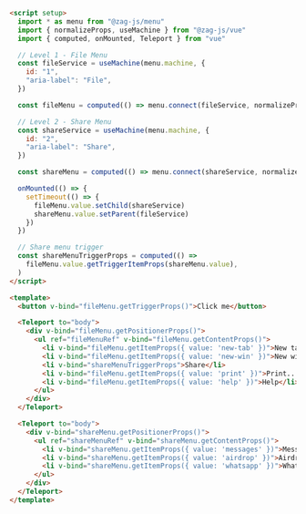 ```html
<script setup>
  import * as menu from "@zag-js/menu"
  import { normalizeProps, useMachine } from "@zag-js/vue"
  import { computed, onMounted, Teleport } from "vue"

  // Level 1 - File Menu
  const fileService = useMachine(menu.machine, {
    id: "1",
    "aria-label": "File",
  })

  const fileMenu = computed(() => menu.connect(fileService, normalizeProps))

  // Level 2 - Share Menu
  const shareService = useMachine(menu.machine, {
    id: "2",
    "aria-label": "Share",
  })

  const shareMenu = computed(() => menu.connect(shareService, normalizeProps))

  onMounted(() => {
    setTimeout(() => {
      fileMenu.value.setChild(shareService)
      shareMenu.value.setParent(fileService)
    })
  })

  // Share menu trigger
  const shareMenuTriggerProps = computed(() =>
    fileMenu.value.getTriggerItemProps(shareMenu.value),
  )
</script>

<template>
  <button v-bind="fileMenu.getTriggerProps()">Click me</button>

  <Teleport to="body">
    <div v-bind="fileMenu.getPositionerProps()">
      <ul ref="fileMenuRef" v-bind="fileMenu.getContentProps()">
        <li v-bind="fileMenu.getItemProps({ value: 'new-tab' })">New tab</li>
        <li v-bind="fileMenu.getItemProps({ value: 'new-win' })">New window</li>
        <li v-bind="shareMenuTriggerProps">Share</li>
        <li v-bind="fileMenu.getItemProps({ value: 'print' })">Print...</li>
        <li v-bind="fileMenu.getItemProps({ value: 'help' })">Help</li>
      </ul>
    </div>
  </Teleport>

  <Teleport to="body">
    <div v-bind="shareMenu.getPositionerProps()">
      <ul ref="shareMenuRef" v-bind="shareMenu.getContentProps()">
        <li v-bind="shareMenu.getItemProps({ value: 'messages' })">Messages</li>
        <li v-bind="shareMenu.getItemProps({ value: 'airdrop' })">Airdrop</li>
        <li v-bind="shareMenu.getItemProps({ value: 'whatsapp' })">WhatsApp</li>
      </ul>
    </div>
  </Teleport>
</template>
```
